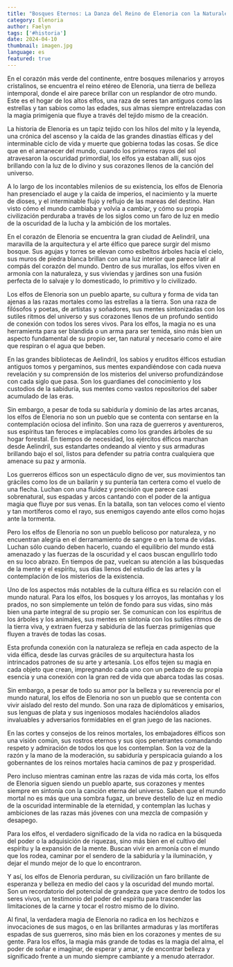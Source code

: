 ```yaml
---
title: "Bosques Eternos: La Danza del Reino de Elenoria con la Naturaleza"
category: Elenoria
author: Faelyn
tags: ['#historia']
date: 2024-04-10
thumbnail: imagen.jpg
language: es
featured: true
---
```


En el corazón más verde del continente, entre bosques milenarios y arroyos cristalinos, se encuentra el reino etéreo de Elenoria, una tierra de belleza intemporal, donde el aire parece brillar con un resplandor de otro mundo. Este es el hogar de los altos elfos, una raza de seres tan antiguos como las estrellas y tan sabios como las edades, sus almas siempre entrelazadas con la magia primigenia que fluye a través del tejido mismo de la creación.

La historia de Elenoria es un tapiz tejido con los hilos del mito y la leyenda, una crónica del ascenso y la caída de las grandes dinastías élficas y del interminable ciclo de vida y muerte que gobierna todas las cosas. Se dice que en el amanecer del mundo, cuando los primeros rayos del sol atravesaron la oscuridad primordial, los elfos ya estaban allí, sus ojos brillando con la luz de lo divino y sus corazones llenos de la canción del universo.

A lo largo de los incontables milenios de su existencia, los elfos de Elenoria han presenciado el auge y la caída de imperios, el nacimiento y la muerte de dioses, y el interminable flujo y reflujo de las mareas del destino. Han visto cómo el mundo cambiaba y volvía a cambiar, y cómo su propia civilización perduraba a través de los siglos como un faro de luz en medio de la oscuridad de la lucha y la ambición de los mortales.

En el corazón de Elenoria se encuentra la gran ciudad de Aelindril, una maravilla de la arquitectura y el arte élfico que parece surgir del mismo bosque. Sus agujas y torres se elevan como esbeltos árboles hacia el cielo, sus muros de piedra blanca brillan con una luz interior que parece latir al compás del corazón del mundo. Dentro de sus murallas, los elfos viven en armonía con la naturaleza, y sus viviendas y jardines son una fusión perfecta de lo salvaje y lo domesticado, lo primitivo y lo civilizado.

Los elfos de Elenoria son un pueblo aparte, su cultura y forma de vida tan ajenas a las razas mortales como las estrellas a la tierra. Son una raza de filósofos y poetas, de artistas y soñadores, sus mentes sintonizadas con los sutiles ritmos del universo y sus corazones llenos de un profundo sentido de conexión con todos los seres vivos. Para los elfos, la magia no es una herramienta para ser blandida o un arma para ser temida, sino más bien un aspecto fundamental de su propio ser, tan natural y necesario como el aire que respiran o el agua que beben.

En las grandes bibliotecas de Aelindril, los sabios y eruditos élficos estudian antiguos tomos y pergaminos, sus mentes expandiéndose con cada nueva revelación y su comprensión de los misterios del universo profundizándose con cada siglo que pasa. Son los guardianes del conocimiento y los custodios de la sabiduría, sus mentes como vastos repositorios del saber acumulado de las eras.

Sin embargo, a pesar de toda su sabiduría y dominio de las artes arcanas, los elfos de Elenoria no son un pueblo que se contenta con sentarse en la contemplación ociosa del infinito. Son una raza de guerreros y aventureros, sus espíritus tan feroces e implacables como los grandes árboles de su hogar forestal. En tiempos de necesidad, los ejércitos élficos marchan desde Aelindril, sus estandartes ondeando al viento y sus armaduras brillando bajo el sol, listos para defender su patria contra cualquiera que amenace su paz y armonía.

Los guerreros élficos son un espectáculo digno de ver, sus movimientos tan gráciles como los de un bailarín y su puntería tan certera como el vuelo de una flecha. Luchan con una fluidez y precisión que parece casi sobrenatural, sus espadas y arcos cantando con el poder de la antigua magia que fluye por sus venas. En la batalla, son tan veloces como el viento y tan mortíferos como el rayo, sus enemigos cayendo ante ellos como hojas ante la tormenta.

Pero los elfos de Elenoria no son un pueblo belicoso por naturaleza, y no encuentran alegría en el derramamiento de sangre o en la toma de vidas. Luchan sólo cuando deben hacerlo, cuando el equilibrio del mundo está amenazado y las fuerzas de la oscuridad y el caos buscan engullirlo todo en su loco abrazo. En tiempos de paz, vuelcan su atención a las búsquedas de la mente y el espíritu, sus días llenos del estudio de las artes y la contemplación de los misterios de la existencia.

Uno de los aspectos más notables de la cultura élfica es su relación con el mundo natural. Para los elfos, los bosques y los arroyos, las montañas y los prados, no son simplemente un telón de fondo para sus vidas, sino más bien una parte integral de su propio ser. Se comunican con los espíritus de los árboles y los animales, sus mentes en sintonía con los sutiles ritmos de la tierra viva, y extraen fuerza y sabiduría de las fuerzas primigenias que fluyen a través de todas las cosas.

Esta profunda conexión con la naturaleza se refleja en cada aspecto de la vida élfica, desde las curvas gráciles de su arquitectura hasta los intrincados patrones de su arte y artesanía. Los elfos tejen su magia en cada objeto que crean, impregnando cada uno con un pedazo de su propia esencia y una conexión con la gran red de vida que abarca todas las cosas.

Sin embargo, a pesar de todo su amor por la belleza y su reverencia por el mundo natural, los elfos de Elenoria no son un pueblo que se contenta con vivir aislado del resto del mundo. Son una raza de diplomáticos y emisarios, sus lenguas de plata y sus ingeniosos modales haciéndolos aliados invaluables y adversarios formidables en el gran juego de las naciones.

En las cortes y consejos de los reinos mortales, los embajadores élficos son una visión común, sus rostros eternos y sus ojos penetrantes comandando respeto y admiración de todos los que los contemplan. Son la voz de la razón y la mano de la moderación, su sabiduría y perspicacia guiando a los gobernantes de los reinos mortales hacia caminos de paz y prosperidad.

Pero incluso mientras caminan entre las razas de vida más corta, los elfos de Elenoria siguen siendo un pueblo aparte, sus corazones y mentes siempre en sintonía con la canción eterna del universo. Saben que el mundo mortal no es más que una sombra fugaz, un breve destello de luz en medio de la oscuridad interminable de la eternidad, y contemplan las luchas y ambiciones de las razas más jóvenes con una mezcla de compasión y desapego.

Para los elfos, el verdadero significado de la vida no radica en la búsqueda del poder o la adquisición de riquezas, sino más bien en el cultivo del espíritu y la expansión de la mente. Buscan vivir en armonía con el mundo que los rodea, caminar por el sendero de la sabiduría y la iluminación, y dejar el mundo mejor de lo que lo encontraron.

Y así, los elfos de Elenoria perduran, su civilización un faro brillante de esperanza y belleza en medio del caos y la oscuridad del mundo mortal. Son un recordatorio del potencial de grandeza que yace dentro de todos los seres vivos, un testimonio del poder del espíritu para trascender las limitaciones de la carne y tocar el rostro mismo de lo divino.

Al final, la verdadera magia de Elenoria no radica en los hechizos e invocaciones de sus magos, o en las brillantes armaduras y las mortíferas espadas de sus guerreros, sino más bien en los corazones y mentes de su gente. Para los elfos, la magia más grande de todas es la magia del alma, el poder de soñar e imaginar, de esperar y amar, y de encontrar belleza y significado frente a un mundo siempre cambiante y a menudo aterrador.